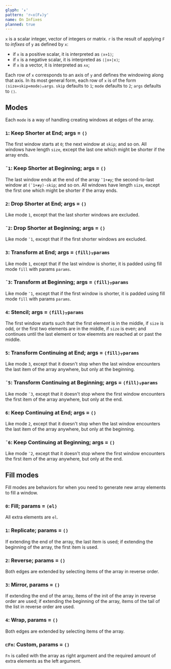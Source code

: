 ```yaml
---
glyph: '↡'
pattern: 'r←x(F↡)y'
name: On Infixes
planned: true
---
```


`x` is a scalar integer, vector of integers or matrix. `r` is the result of applying `F` to *infixes* of `y` as defined by `x`:

* if `x` is a positive scalar, it is interpreted as `⟨x⋄1⟩`;
* if `x` is a negative scalar, it is interpreted as `⟨|x⋄|x⟩`;
* if `x` is a vector, it is interpreted as `∧x`;

Each row of `x` corresponds to an axis of `y` and defines the windowing along that axis. In its most general form, each row of `x` is of the form `⟨size⋄skip⋄mode⟩⍪args`. `skip` defaults to `1`; `mode` defaults to `2`; `args` defaults to `⟨⟩`.

## Modes

Each `mode` is a way of handling creating windows at edges of the array.

### `1`: Keep Shorter at End; args = `⟨⟩`

The first window starts at `0`; the next window at `skip`; and so on. All windows have length `size`, except the last one which might be shorter if the array ends.

### `¯1`: Keep Shorter at Beginning; args = `⟨⟩`

The last window ends at the end of the array `¯1+≢y`; the second-to-last window at `(¯1+≢y)-skip`; and so on. All windows have length `size`, except the first one which might be shorter if the array ends.

### `2`: Drop Shorter at End; args = `⟨⟩`

Like mode `1`, except that the last shorter windows are excluded.

### `¯2`: Drop Shorter at Beginning; args = `⟨⟩`

Like mode `¯1`, except that if the first shorter windows are excluded.

### `3`: Transform at End; args = `⟨fill⟩⍪params`

Like mode `1`, except that if the last window is shorter, it is padded using fill mode `fill` with params `params`.

### `¯3`: Transform at Beginning; args = `⟨fill⟩⍪params`

Like mode `¯1`, except that if the first window is shorter, it is padded using fill mode `fill` with params `params`.

### `4`: Stencil; args = `⟨fill⟩⍪params`

The first window starts such that the first element is in the middle, if `size` is odd, or the first two elements are in the middle, if `size` is even; and continues until the last element or tow eleemnts are reached at or past the middle.

### `5`: Transform Continuing at End; args = `⟨fill⟩⍪params`

Like mode `3`, except that it doesn't stop when the last window encounters the last item of the array anywhere, but only at the beginning.

### `¯5`: Transform Continuing at Beginning; args = `⟨fill⟩⍪params`

Like mode `¯3`, except that it doesn't stop where the first window encounters the first item of the array anywhere, but only at the end.

### `6`: Keep Continuing at End; args = `⟨⟩`

Like mode `2`, except that it doesn't stop when the last window encounters the last item of the array anywhere, but only at the beginning.

### `¯6`: Keep Continuing at Beginning; args = `⟨⟩`

Like mode `¯2`, except that it doesn't stop where the first window encounters the first item of the array anywhere, but only at the end.

## Fill modes

Fill modes are behaviors for when you need to generate new array elements to fill a window.

### `0`: Fill; params = `⟨el⟩`

All extra elements are `el`.

### `1`: Replicate; params = `⟨⟩`

If extending the end of the array, the last item is used; if extending the beginning of the array, the first item is used.

### `2`: Reverse; params = `⟨⟩`

Both edges are extended by selecting items of the array in reverse order.

### `3`: Mirror, params = `⟨⟩`

If extending the end of the array, items of the init of the array in reverse order are used; if extending the beginning of the array, items of the tail of the list in reverse order are used.

### `4`: Wrap, params = `⟨⟩`

Both edges are extended by selecting items of the array.

### `⊏Fn`: Custom, params = `⟨⟩`

`Fn` is called with the array as right argument and the required amount of extra elements as the left argument.
